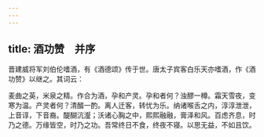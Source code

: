```yaml
---
---
---
```

title: 酒功赞　并序
---



晋建威将军刘伯伦嗜酒，有《酒德颂》传于世。唐太子宾客白乐天亦嗜酒，作《酒功赞》以继之。其词云：

麦曲之英，米泉之精。作合为酒，孕和产灵。孕和者何？浊醪一樽。霜天雪夜，变寒为温。产灵者何？清醑一酌。离人迁客，转忧为乐。纳诸喉舌之内，淳淳泄泄，上音谆，下音裔。醍醐沆瀣；沃诸心胸之中，熙熙融融，膏泽和风。百虑齐息，时乃之德。万缘皆空，时乃之功。吾常终日不食，终夜不寝。以思无益，不如且饮。